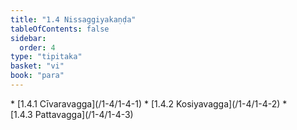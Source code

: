 ```yaml
---
title: "1.4 Nissaggiyakaṇḍa"
tableOfContents: false
sidebar:
  order: 4
type: "tipitaka"
basket: "vi"
book: "para"
---
```



<DynamicBreadcrumb />



<TableOfContents book="para" section="1.4">
* [1.4.1 Cīvaravagga](/1-4/1-4-1)
* [1.4.2 Kosiyavagga](/1-4/1-4-2)
* [1.4.3 Pattavagga](/1-4/1-4-3)
</TableOfContents>
